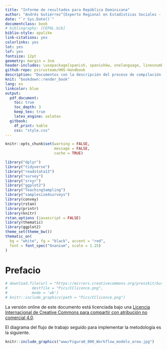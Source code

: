 ```yaml
--- 
title: "Informe de resultados para República Dominicana"
author: "Andrés Gutiérrez^[Experto Regional en Estadísticas Sociales - Comisión Económica para América Latina y el Caribe (CEPAL) -  andres.gutierrez@cepal.org], Stalyn Guerrero^[Consultor - Comisión Económica para América Latina y el Caribe (CEPAL), guerrerostalyn@gmail.com]"
date: "`r Sys.Date()`"
documentclass: book
# bibliography: [CEPAL.bib]
biblio-style: apalike
link-citations: yes
colorlinks: yes
lot: yes
lof: yes
fontsize: 12pt
geometry: margin = 3cm
header-includes: \usepackage[spanish, spanishkw, onelanguage, linesnumbered]{algorithm2e}
github-repo: psirusteam/HHS-Handbook
description: "Documentos con la descripción del proceso de compilación en **R**."
knit: "bookdown::render_book"
lang: es
linkcolor: blue
output:
  pdf_document:
    toc: true
    toc_depth: 3
    keep_tex: true
    latex_engine: xelatex
  gitbook:
    df_print: kable
    css: "style.css"
---
```



```r
knitr::opts_chunk$set(warning = FALSE, 
                      message = FALSE,
                      cache = TRUE)

library("dplyr")
library("tidyverse")
library("readstata13") 
library("survey")
library("srvyr")
library("ggplot2")
library("TeachingSampling")
library("samplesize4surveys")
library(convey)
library(rstan)
library(printr)
library(knitr)
rstan_options (javascript = FALSE)
library(thematic)
library(ggplot2) 
theme_set(theme_bw())
thematic_on(
  bg = "white", fg = "black", accent = "red",
  font = font_spec("Oxanium", scale = 1.25)
)
```


# Prefacio {-}


```r
# download.file(url = "https://mirrors.creativecommons.org/presskit/buttons/88x31/png/by-nc-sa.png",
#           destfile = "Pics/CClicence.png",
#           mode = 'wb')
# knitr::include_graphics(path = "Pics/CClicence.png")
```

La versión online de este documento está licenciada bajo una [Licencia Internacional de Creative Commons para compartir con atribución no comercial 4.0](http://creativecommons.org/licenses/by-nc-sa/4.0/). 

El diagrama del flujo de trabajo seguido para implementar la metodología es la siguiente.  

```r
knitr::include_graphics("www/Figura0_000_Workflow_modelo_area.jpg")
```

